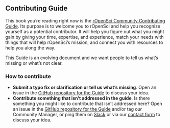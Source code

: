 ## Contributing Guide {#contributing}


This book you're reading right now is the [rOpenSci Community Contributing Guide](https://contributing.ropensci.org/). 
Its purpose is to welcome you to rOpenSci and help you recognize yourself as a potential contributor.
It will help you figure out what you might gain by giving your time, expertise, 
and experience, match your needs with things that will help rOpenSci's mission, 
and connect you with resources to help you along the way. 

This Guide is an evolving document and we want people to tell us what's missing or what's not clear. 


### How to contribute

*   **Submit a typo fix or clarification or tell us what's missing**. 
    Open an issue in the [GitHub repository for the Guide](https://github.com/ropensci-org/contributing-guidance) to discuss your idea.
*   **Contribute something that isn't addressed in the guide**. 
    Is there something you might like to contribute that isn't addressed here? 
    Open an issue in the [GitHub repository for the Guide](https://github.com/ropensci-org/contributing-guidance) and/or tag our 
    Community Manager, or ping them on [Slack](#channels-slack) or via our 
    [contact form](https://ropensci.org/contact/) to discuss your idea. 
